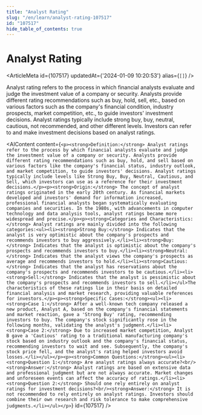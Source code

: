 ```yaml
---
title: "Analyst Rating"
slug: "/en/learn/analyst-rating-107517"
id: "107517"
hide_table_of_contents: true
---
```



# Analyst Rating

<ArticleMeta id={107517} updatedAt={'2024-01-09 10:20:53'} alias={`[]`} />
<div className='border-solid border-b border-t-0 my-4 border-[var(--ifm-color-gray-300)]' />

Analyst rating refers to the process in which financial analysts evaluate and judge the investment value of a company or security. Analysts provide different rating recommendations such as buy, hold, sell, etc., based on various factors such as the company's financial condition, industry prospects, market competition, etc., to guide investors' investment decisions. Analyst ratings typically include strong buy, buy, neutral, cautious, not recommended, and other different levels. Investors can refer to and make investment decisions based on analyst ratings.

<AIContent content={`<p><strong>Definition:</strong> Analyst ratings refer to the process by which financial analysts evaluate and judge the investment value of a company or security. Analysts provide different rating recommendations such as buy, hold, and sell based on various factors like the company's financial status, industry outlook, and market competition, to guide investors' decisions. Analyst ratings typically include levels like Strong Buy, Buy, Neutral, Cautious, and Sell, which investors can use as a reference for their investment decisions.</p><p><strong>Origin:</strong> The concept of analyst ratings originated in the early 20th century. As financial markets developed and investors' demand for information increased, professional financial analysts began systematically evaluating companies and securities. In the 1980s, with advancements in computer technology and data analysis tools, analyst ratings became more widespread and precise.</p><p><strong>Categories and Characteristics:</strong> Analyst ratings are mainly divided into the following categories:<ul><li><strong>Strong Buy:</strong> Indicates that the analyst is very optimistic about the company's prospects and recommends investors to buy aggressively.</li><li><strong>Buy:</strong> Indicates that the analyst is optimistic about the company's prospects and recommends investors to buy.</li><li><strong>Neutral:</strong> Indicates that the analyst views the company's prospects as average and recommends investors to hold.</li><li><strong>Cautious:</strong> Indicates that the analyst has reservations about the company's prospects and recommends investors to be cautious.</li><li><strong>Sell:</strong> Indicates that the analyst is pessimistic about the company's prospects and recommends investors to sell.</li></ul>The characteristics of these ratings lie in their basis on detailed financial analysis and market research, providing valuable references for investors.</p><p><strong>Specific Cases:</strong><ul><li><strong>Case 1:</strong> After a well-known tech company released a new product, Analyst A, based on the company's financial statements and market reaction, gave a 'Strong Buy' rating, recommending investors to buy. The company's stock significantly rose in the following months, validating the analyst's judgment.</li><li><strong>Case 2:</strong> Due to increased market competition, Analyst B gave a 'Cautious' rating to a traditional manufacturing company's stock based on industry outlook and the company's financial status, recommending investors to wait and see. Subsequently, the company's stock price fell, and the analyst's rating helped investors avoid losses.</li></ul></p><p><strong>Common Questions:</strong><ul><li><strong>Question 1:</strong> Are analyst ratings always accurate?<br/><strong>Answer:</strong> Analyst ratings are based on extensive data and professional judgment but are not always accurate. Market changes and unforeseen events can affect the accuracy of ratings.</li><li><strong>Question 2:</strong> Should one rely entirely on analyst ratings for investment decisions?<br/><strong>Answer:</strong> It is not recommended to rely entirely on analyst ratings. Investors should combine their own research and risk tolerance to make comprehensive judgments.</li></ul></p>`} id={107517} />
